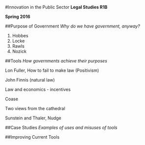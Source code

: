 #Innovation in the Public Sector 
**Legal Studies R1B**

**Spring 2016**


##Purpose of Government 
*Why do we have government, anyway?* 

1. Hobbes
2. Locke
3. Rawls 
4. Nozick 


##Tools 
*How governments achieve their purposes* 

Lon Fuller, How to fail to make law (Positivism)

John Finnis (natural law) 

Law and economics - incentives 

Coase 

Two views from the cathedral 

Sunstein and Thaler, Nudge 

##Case Studies 
*Examples of uses and misuses of tools* 


##Improving Current Tools 
